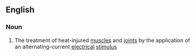 ==English==

===Noun===
{{en-noun|head=[[interferential]] [[stimulation]]|-}}

# {{label|en|medicine}} The treatment of heat-injured [[muscle]]s and [[joint]]s by the application of an alternating-current [[electrical]] [[stimulus]]